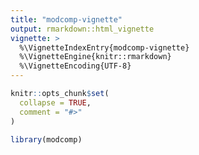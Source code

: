 ```yaml
---
title: "modcomp-vignette"
output: rmarkdown::html_vignette
vignette: >
  %\VignetteIndexEntry{modcomp-vignette}
  %\VignetteEngine{knitr::rmarkdown}
  %\VignetteEncoding{UTF-8}
---
```


```r
knitr::opts_chunk$set(
  collapse = TRUE,
  comment = "#>"
)
```

```r
library(modcomp)
```
